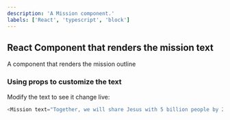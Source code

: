 ```yaml
---
description: 'A Mission component.'
labels: ['React', 'typescript', 'block']
---
```



## React Component that renders the mission text
A component that renders the mission outline

### Using props to customize the text

Modify the text to see it change live:
```js live
<Mission text="Together, we will share Jesus with 5 billion people by 2025. This is where you can read and share stories of how God's amazing love and power is reaching people through churches, organizations, Bible studies, technology and more." />
```
